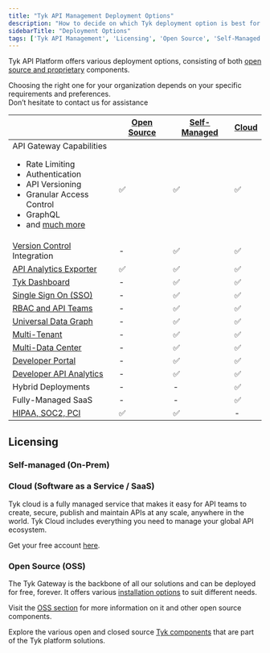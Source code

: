 ```yaml
---
title: "Tyk API Management Deployment Options"
description: "How to decide on which Tyk deployment option is best for you"
sidebarTitle: "Deployment Options"
tags: ['Tyk API Management', 'Licensing', 'Open Source', 'Self-Managed', 'Tyk Cloud', 'API Gateway']
---
```



Tyk API Platform offers various deployment options, consisting of both [open source and proprietary](/docsv2/5.7/tyk-stack)
components.

Choosing the right one for your organization depends on your specific requirements and preferences.
<br />Don’t hesitate to contact us for assistance <ButtonLeft href="https://tyk.io/contact/" color="green" content="Contact us" />

|                                                                                                                                                                                                                                    | [Open Source](/docsv2/5.7/tyk-open-source)  |   [Self-Managed](/docsv2/5.7/tyk-self-managed#installation-options-for-tyk-self-managed)      |  [Cloud](https://account.cloud-ara.tyk.io/signup)
|------------------------------------------------------------------------------------------------------------------------------------------------------------------------------------------------------------------------------------|----------------|-------------------|---------
| API Gateway Capabilities <br /> <ul><li>Rate Limiting</li><li>Authentication</li> <li>API Versioning</li><li>Granular Access Control</li><li>GraphQL</li>  <li>and [much more](/docsv2/5.7/tyk-open-source)</li></ul> | ✅             |✅	              |✅
| [Version Control](/docsv2/5.7/api-management/automations/sync) Integration                                                                                                                                                      | -		      |✅	              |✅
| [API Analytics Exporter](/docsv2/5.7/tyk-pump)                                                                                                                                                                                   | ✅		      |✅	              |✅	 
| [Tyk Dashboard](/docsv2/5.7/tyk-dashboard)                                                                                                                                                                                       | -	          |✅	              |✅	 
| [Single Sign On (SSO)](/docsv2/5.7/api-management/external-service-integration#single-sign-on-sso)                                                                                                                                                         | -	          |✅	              |✅	      
| [RBAC and API Teams](/docsv2/5.7/api-management/user-management#)                                                                                                                                                                             | -	          |✅	              |✅	      
| [Universal Data Graph](/docsv2/5.7/api-management/data-graph#overview)                                                                                                                                                                         | -	          |✅	              |✅	      
| [Multi-Tenant](/docsv2/5.7/api-management/dashboard-configuration#organizations)                                                                                                                                           | -	          |✅	              |✅	      
| [Multi-Data Center](/docsv2/5.7/api-management/mdcb#managing-geographically-distributed-gateways-to-minimize-latency-and-protect-data-sovereignty)                                                                                                                                                                           | -	          |✅	              |✅	      
| [Developer Portal](/docsv2/5.7/tyk-developer-portal)                                                                                                                                                                             | -		      |✅	              |✅	 
| [Developer API Analytics](/docsv2/5.7/api-management/dashboard-configuration#traffic-analytics)                                                                                                                                                                   | -		      |✅	              |✅	   
| Hybrid Deployments                                                                                                                                                                                                                 | -		      |-	              |✅
| Fully-Managed SaaS                                                                                                                                                                                                                 | -		      |-	              |✅
| [HIPAA, SOC2, PCI](https://tyk.io/governance-and-auditing/)                                                                                                                                                                        | ✅		      |✅	              | -


## Licensing

### Self-managed (On-Prem)

<SelfManagedLicensingInclude/>

### Cloud (Software as a Service / SaaS)

Tyk cloud is a fully managed service that makes it easy for API teams to create, secure, publish and maintain APIs at any scale, anywhere in the world. Tyk Cloud includes everything you need to manage your global API ecosystem.

Get your free account [here](https://tyk.io/sign-up/).

### Open Source (OSS)

The Tyk Gateway is the backbone of all our solutions and can be deployed for free, forever. It offers various [installation options](/docsv2/5.7/tyk-open-source#installation-options-for-tyk-gateway) to suit different needs.

Visit the [OSS section](/docsv2/5.7/tyk-open-source) for more information on it and other open source components.

Explore the various open and closed source [Tyk components](/docsv2/5.7/tyk-stack) that are part of the Tyk platform solutions.
